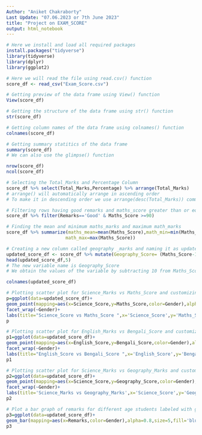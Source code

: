 ---
Author: "Aniket Chakraborty"
Last Update: "07.06.2023 or 7th June 2023"
title: "Project on EXAM_SCORE"
output: html_notebook
---
```{r Installing & loading packages}
# Here we install and load all required packages
install.packages("tidyverse")
library(tidyverse)
library(dplyr)
library(ggplot2)
```


```{r Reading the file}
# Here we will read the file using read.csv() function
score_df <- read_csv("Exam_Score.csv")
```


```{r Previewing the data frame}
# Getting preview of the data frame using View() function
View(score_df)
```


```{r Getting structure of the data frame}
# Getting the structure of the data frame using str() function
str(score_df)
```
```{r Getting column names of the data frame}
# Getting column names of the data frame using colnames() function
colnames(score_df)
```
```{r Getting summary statistics of a data frame}
# Getting summary statitics of the data frame
summary(score_df)
# We can also use the glimpse() function
```
```{r Getting number of rows and columns of the data frame}
nrow(score_df)
ncol(score_df)
```

```{r Using select function}
# Selecting the Total_Marks and Percentage Column
score_df %>% select(Total_Marks,Percentage) %>% arrange(Total_Marks)
# arrange() will automatically arrange in ascending order
# To make it in descending order we use arrange(desc(Total_Marks)) command
```
```{r Using filter() function}
# Filtering rows having good remarks and maths_score greater than or equal to 90
score_df %>% filter(Remarks=='Good' & Maths_Score >=90)

```
```{r Using summarize() function}
# Finding the mean and minimum maths_marks and maximum math_marks
score_df %>% summarize(maths_mean=mean(Maths_Score),math_min=min(Maths_Score),
                      math_max=max(Maths_Score))
```
```{r Creating a new variable using mutate() function}
# Creating a new column called geography _marks and naming it as updated_score_df
updated_score_df <- score_df %>% mutate(Geography_Score= (Maths_Score-10))
head(updated_score_df,5)
# The new variable name is Geography_Score
# We obtain the values of the variable by subtracting 10 from Maths_Score
```
```{r Checking the column names of the latest data frame}
colnames(updated_score_df)
```
```{r Plotting using ggplot2 library-1}
# Plotting scatter plot for Science_Marks vs Maths_Score and customizing it
p=ggplot(data=updated_score_df)+
geom_point(mapping=aes(x=Science_Score,y=Maths_Score,color=Gender),alpha=0.8,size=5)+
facet_wrap(~Gender)+
labs(title="Science_Score vs Maths_Score ",x='Science_Score',y='Maths_Score')
p
```
```{r Plotting using ggplot2 library-2}
# Plotting scatter plot for English_Marks vs Bengali_Score and customizing it
p1=ggplot(data=updated_score_df)+
geom_point(mapping=aes(x=English_Score,y=Bengali_Score,color=Gender),alpha=0.8,size=5)+
facet_wrap(~Gender)+
labs(title="English_Score vs Bengali_Score ",x='English_Score',y='Bengali_Score')
p1
```
```{r Plotting using ggplot2 library-3}
# Plotting scatter plot for Science_Marks vs Geography_Marks and customizing it
p2=ggplot(data=updated_score_df)+
geom_point(mapping=aes(x=Science_Score,y=Geography_Score,color=Gender),alpha=0.8,size=5)+
facet_wrap(~Gender)+
labs(title='Science_Marks vs Geography_Marks',x='Science_Score',y='Geography_Score')
p2
```
```{r Plotting using ggplot2 library-4}
# Plot a bar graph of remarks for different age students labeled with gender
p3=ggplot(data=updated_score_df)+
geom_bar(mapping=aes(x=Remarks,color=Gender),alpha=0.8,size=5,fill='blue')+facet_wrap(~Age)
p3
```










